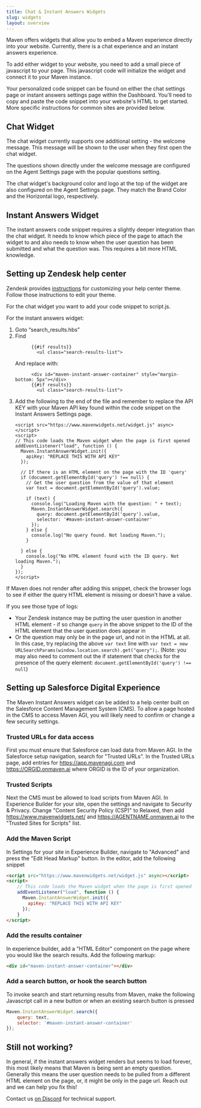 ```yaml
---
title: Chat & Instant Answers Widgets
slug: widgets
layout: overview
---
```


Maven offers widgets that allow you to embed a Maven experience directly into your website. Currently, 
there is a chat experience and an instant answers experience.

To add either widget to your website, you need to add a small piece of javascript to your page. 
This javascript code will initialize the widget and connect it to your Maven instance.

Your personalized code snippet can be found on either the chat settings page or instant answers settings 
page within the Dashboard. You'll need to copy and paste the code snippet into your website's HTML to get started. 
More specific instructions for common sites are provided below.

## Chat Widget

The chat widget currently supports one additional setting - the welcome message. This message will be
shown to the user when they first open the chat widget. 

The questions shown directly under the welcome message are configured on the Agent Settings page with 
the popular questions setting.

The chat widget's background color and logo at the top of the widget are also configured on the Agent Settings page.
They match the Brand Color and the Horizontal logo, respectively.

## Instant Answers Widget

The instant answers code snippet requires a slightly deeper integration than the chat widget.
It needs to know which piece of the page to attach the widget to and also needs to know when the user question 
has been submitted and what the question was. This requires a bit more HTML knowledge.

## Setting up Zendesk help center

Zendesk provides [instructions](https://support.zendesk.com/hc/en-us/articles/4408839332250-Customizing-your-help-center-theme#topic_gxl_3qw_n3)
for customizing your help center theme. Follow those instructions to edit your theme.

For the chat widget you want to add your code snippet to script.js.

For the instant answers widget:

1. Goto “search_results.hbs”
2. Find
    ```
          {{#if results}}
            <ul class="search-results-list">
    ``` 
   And replace with:
    ```
          <div id="maven-instant-answer-container" style="margin-bottom: 5px"></div>
          {{#if results}}
            <ul class="search-results-list">
    ```
3. Add the following to the end of the file and remember to replace the API KEY with your Maven API key 
  found within the code snippet on the Instant Answers Settings page.
    ```
    <script src="https://www.mavenwidgets.net/widget.js" async></script>
    <script>
    // This code loads the Maven widget when the page is first opened
    addEventListener("load", function () {
      Maven.InstantAnswerWidget.init({
        apiKey: "REPLACE THIS WITH API KEY"
      });
    
      // If there is an HTML element on the page with the ID 'query'
      if (document.getElementById('query') !== null) {
        // Get the user question from the value of that element
        var text = document.getElementById('query').value;
    
        if (text) {
          console.log("Loading Maven with the question: " + text);
          Maven.InstantAnswerWidget.search({
            query: document.getElementById('query').value,
            selector: '#maven-instant-answer-container'
          });
        } else {
          console.log("No query found. Not loading Maven.");
        }
    
      } else {
        console.log("No HTML element found with the ID query. Not loading Maven.");
      }
    }); 
    </script>
    ```

If Maven does not render after adding this snippet, check the browser logs to see if either the query HTML element is missing or doesn't have a value. 

If you see those type of logs:
- Your Zendesk instance may be putting the user question in another HTML element - if so change `query` in the above snippet to the ID of the HTML element that the user question does appear in
- Or the question may only be in the page url, and not in the HTML at all. In this case, try replacing the above `var text` line with
  `var text = new URLSearchParams(window.location.search).get("query");`. (Note: you may also need to comment out the if statement that checks 
   for the presence of the query element: `document.getElementById('query') !== null`)

## Setting up Salesforce Digital Experience

The Maven Instant Answers widget can be added to a help center built on the Salesforce Content Management System (CMS). To allow a page hosted in the CMS to access Maven AGI, you will likely need to confirm or change a few security settings.

### Trusted URLs for data access

First you must ensure that Salesforce can load data from Maven AGI. In the Salesforce setup navigation, search for "Trusted URLs". In the Trusted URLs page, add entries for https://app.mavenagi.com and https://ORGID.onmaven.ai where ORGID is the ID of your organization.

### Trusted Scripts

Next the CMS must be allowed to load scripts from Maven AGI. In Experience Builder for your site, open the settings and navigate to Security & Privacy. Change "Content Security Policy (CSP)" to Relaxed, then add https://www.mavenwidgets.net/ and https://AGENTNAME.onmaven.ai to the "Trusted Sites for Scripts" list.

### Add the Maven Script

In Settings for your site in Experience Builder, navigate to "Advanced" and press the "Edit Head Markup" button. In the editor, add the following snippet

``` html
<script src="https://www.mavenwidgets.net/widget.js" async></script>
<script>
    // This code loads the Maven widget when the page is first opened
    addEventListener("load", function () {
      Maven.InstantAnswerWidget.init({
        apiKey: "REPLACE THIS WITH API KEY"
      });
    }
</script>
```

### Add the results container

In experience builder, add a "HTML Editor" component on the page where you would like the search results. Add the following markup:

``` html
<div id="maven-instant-answer-container"></div>
```

### Add a search button, or hook the search button

To invoke search and start returning results from Maven, make the following Javascript call in a new button or when an existing search button is pressed

``` javascript
Maven.InstantAnswerWidget.search({
    query: text,
    selector: '#maven-instant-answer-container'
});
```

## Still not working?

In general, if the instant answers widget renders but seems to load forever, this most likely means that Maven is being sent an empty question. 
Generally this means the user question needs to be pulled from a different HTML element on the page, or, it might be only in the page url. Reach out and we can help you fix this!

Contact us [on Discord](https://discord.mavenagi.com) for technical support.
